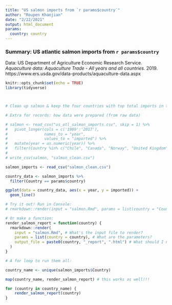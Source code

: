 ```yaml
---
title: "US salmon imports from `r params$country`"
author: "Roupen Khanjian"
date: "2/22/2021"
output: html_document
params:
  country: country
---
```


### Summary: US atlantic salmon imports from `r params$country`

Data: US Department of Agriculture Economic Research Service. *Aquaculture data: Aquaculture Trade - All years and all countries.* 2019. https://www.ers.usda.gov/data-products/aquaculture-data.aspx

```r
knitr::opts_chunk$set(echo = TRUE)
library(tidyverse)



# Clean up salmon & keep the four countries with top total imports in total for the years reported (Chile, Canada, Norway, United Kingdom)
```

```r
# Extra for records: how data were prepared (from raw data)

# salmon <- read_csv("us_atl_salmon_imports.csv", skip = 1) %>% 
#   pivot_longer(cols = c('1989':'2017'), 
#                names_to = "year",
#                values_to = "imported") %>% 
#   mutate(year = as.numeric(year)) %>% 
#   filter(Country %in% c("Chile", "Canada", "Norway", "United Kingdom"))
# 
# write_csv(salmon, "salmon_clean.csv")
```


```r
salmon_imports <- read_csv("salmon_clean.csv")

country_data <- salmon_imports %>% 
  filter(Country == params$country)

ggplot(data = country_data, aes(x = year, y = imported)) +
  geom_line()

# Try it out! Run in Console:
# rmarkdown::render(input = "salmon.Rmd", params = list(country = "Country Name"), output_file = "output_file_name.html")
```

```r
# Or make a function: 
render_salmon_report = function(country) {
  rmarkdown::render(
    input = "salmon.Rmd", # What's the input file to render?
    params = list(country = country), # What are the parameters?
    output_file = paste0(country, "_report", ".html") # What should I name the output file?
  )
}

# A for loop to run them all: 

country_name <- unique(salmon_imports$Country)

map(country_name, render_salmon_report) # this works as well!!!

for (country in country_name) {
    render_salmon_report(country)
}
```



